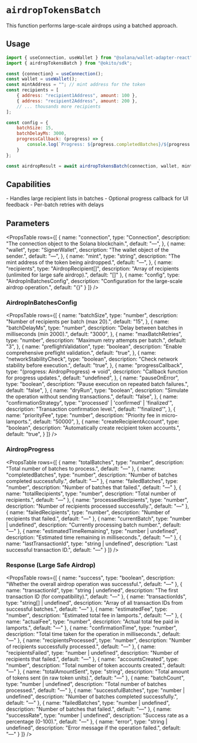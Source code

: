 




# `airdropTokensBatch` 

This function performs large-scale airdrops using a batched approach.

## Usage

```jsx filename="page.tsx"
import { useConnection, useWallet } from "@solana/wallet-adapter-react";
import { airdropTokensBatch } from "@okito/sdk";

const {connection} = useConnection();
const wallet = useWallet();
const mintAddress = ""; // mint address for the token 
const recipients = [
    { address: "recipient1Address", amount: 100 },
    { address: "recipient2Address", amount: 200 },
    // ... thousands more recipients
];

const config = {
    batchSize: 15,
    batchDelayMs: 3000,
    progressCallback: (progress) => {
        console.log(`Progress: ${progress.completedBatches}/${progress.totalBatches} batches completed`);
    }
};

const airdropResult = await airdropTokensBatch(connection, wallet, mintAddress, recipients, config);
```

## Capabilities

<Callout type="info">
- Handles large recipient lists in batches
- Optional progress callback for UI feedback
- Per-batch retries with delays
</Callout>

## Parameters

<PropsTable
  rows={[
    {
      name: "connection",
      type: "Connection",
      description: "The connection object to the Solana blockchain.",
      default: "—",
    },
    {
      name: "wallet",
      type: "SignerWallet",
      description: "The wallet object of the sender.",
      default: "—",
    },
    {
      name: "mint",
      type: "string",
      description: "The mint address of the token being airdropped.",
      default: "—",
    },
    {
      name: "recipients",
      type: "AirdropRecipient[]",
      description: "Array of recipients (unlimited for large safe airdrop).",
      default: "[]"
    },
    {
      name: "config",
      type: "AirdropInBatchesConfig",
      description: "Configuration for the large-scale airdrop operation.",
      default: "{}"
    }
  ]}
/>

### AirdropInBatchesConfig

<PropsTable
  rows={[
    {
      name: "batchSize",
      type: "number",
      description: "Number of recipients per batch (max 20).",
      default: "15",
    },
    {
      name: "batchDelayMs",
      type: "number",
      description: "Delay between batches in milliseconds (min 2000).",
      default: "3000",
    },
    {
      name: "maxBatchRetries",
      type: "number",
      description: "Maximum retry attempts per batch.",
      default: "3",
    },
    {
      name: "preflightValidation",
      type: "boolean",
      description: "Enable comprehensive preflight validation.",
      default: "true",
    },
    {
      name: "networkStabilityCheck",
      type: "boolean",
      description: "Check network stability before execution.",
      default: "true",
    },
    {
      name: "progressCallback",
      type: "(progress: AirdropProgress) => void",
      description: "Callback function for progress updates.",
      default: "undefined",
    },
    {
      name: "pauseOnError",
      type: "boolean",
      description: "Pause execution on repeated batch failures.",
      default: "false",
    },
    {
      name: "dryRun",
      type: "boolean",
      description: "Simulate the operation without sending transactions.",
      default: "false",
    },
    {
      name: "confirmationStrategy",
      type: "'processed' | 'confirmed' | 'finalized'",
      description: "Transaction confirmation level.",
      default: "'finalized'",
    },
    {
      name: "priorityFee",
      type: "number",
      description: "Priority fee in micro-lamports.",
      default: "50000",
    },
    {
      name: "createRecipientAccount",
      type: "boolean",
      description: "Automatically create recipient token accounts.",
      default: "true",
    }
  ]}
/>

### AirdropProgress

<PropsTable
  rows={[
    {
      name: "totalBatches",
      type: "number",
      description: "Total number of batches to process.",
      default: "—"
    },
    {
      name: "completedBatches",
      type: "number",
      description: "Number of batches completed successfully.",
      default: "—"
    },
    {
      name: "failedBatches",
      type: "number",
      description: "Number of batches that failed.",
      default: "—"
    },
    {
      name: "totalRecipients",
      type: "number",
      description: "Total number of recipients.",
      default: "—"
    },
    {
      name: "processedRecipients",
      type: "number",
      description: "Number of recipients processed successfully.",
      default: "—"
    },
    {
      name: "failedRecipients",
      type: "number",
      description: "Number of recipients that failed.",
      default: "—"
    },
    {
      name: "currentBatch",
      type: "number | undefined",
      description: "Currently processing batch number.",
      default: "—"
    },
    {
      name: "estimatedTimeRemaining",
      type: "number | undefined",
      description: "Estimated time remaining in milliseconds.",
      default: "—"
    },
    {
      name: "lastTransactionId",
      type: "string | undefined",
      description: "Last successful transaction ID.",
      default: "—"
    }
  ]}
/>

### Response (Large Safe Airdrop)

<PropsTable
  rows={[
    {
      name: "success",
      type: "boolean",
      description: "Whether the overall airdrop operation was successful.",
      default: "—"
    },
    {
      name: "transactionId",
      type: "string | undefined",
      description: "The first transaction ID (for compatibility).",
      default: "—"
    },
    {
      name: "transactionIds",
      type: "string[] | undefined",
      description: "Array of all transaction IDs from successful batches.",
      default: "—"
    },
    {
      name: "estimatedFee",
      type: "number",
      description: "Estimated total fee in lamports.",
      default: "—"
    },
    {
      name: "actualFee",
      type: "number",
      description: "Actual total fee paid in lamports.",
      default: "—"
    },
    {
      name: "confirmationTime",
      type: "number",
      description: "Total time taken for the operation in milliseconds.",
      default: "—"
    },
    {
      name: "recipientsProcessed",
      type: "number",
      description: "Number of recipients successfully processed.",
      default: "—"
    },
    {
      name: "recipientsFailed",
      type: "number | undefined",
      description: "Number of recipients that failed.",
      default: "—"
    },
    {
      name: "accountsCreated",
      type: "number",
      description: "Total number of token accounts created.",
      default: "—"
    },
    {
      name: "totalAmountSent",
      type: "string",
      description: "Total amount of tokens sent (in raw token units).",
      default: "—"
    },
    {
      name: "batchCount",
      type: "number | undefined",
      description: "Total number of batches processed.",
      default: "—"
    },
    {
      name: "successfulBatches",
      type: "number | undefined",
      description: "Number of batches completed successfully.",
      default: "—"
    },
    {
      name: "failedBatches",
      type: "number | undefined",
      description: "Number of batches that failed.",
      default: "—"
    },
    {
      name: "successRate",
      type: "number | undefined",
      description: "Success rate as a percentage (0-100).",
      default: "—"
    },
    {
      name: "error",
      type: "string | undefined",
      description: "Error message if the operation failed.",
      default: "—"
    }
  ]}
/>
